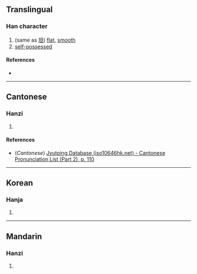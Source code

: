 {{character info/new}}
==Translingual==

===Han character===
{{Han char|rn=61|rad=心|as=14|sn=17|four=|canj=PYWM|ids=⿰忄亶}}

# (same as [[坦]]) [[flat]], [[smooth]]
# [[self-possessed]]

====References====
* {{Han ref|kx=0404.440|dkj=11306|dj=0745.090|hdz=42362.080|uh=61BB|ud=25019}}

----

==Cantonese==

===Hanzi===
{{yue-hanzi|jyut=[[taan2]]|y=taan2}}

# {{defn|lang=yue|sort=心14}}

====References====
* (''Cantonese'') [http://www.iso10646hk.net/jp/document/download.jsp Jyutping Database (iso10646hk.net) - Cantonese Pronunciation List (Part 2), p. 110]

----

==Korean==

===Hanja===
{{ko-hanja|hangeul=탄|eumhun=|rv=tan|mr=t'an|y=than}}

# {{defn|lang=ko|sort=心14}}

----

==Mandarin==

===Hanzi===
{{cmn-hanzi|pin=[[tǎn]] ([[tan3]])|wg=t'an<sup>3</sup>}}

# {{defn|lang=cmn|sort=心14}}